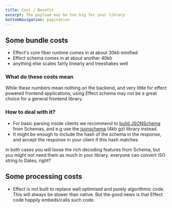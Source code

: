 ```yaml
---
title: Cost / Benefit
excerpt: The payload may be too big for your library
bottomNavigation: pagination
---
```


## Some bundle costs

- Effect's core fiber runtime comes in at about 30kb minified
- Effect schema comes in at about another 40kb
- anything else scales fairly linearly and treeshakes well


### What do these costs mean

While these numbers mean nothing on the backend, and very little for effect powered frontend applications,
using Effect schema may not be a great choice for a general frontend library.


### How to deal with it?

- For basic parsing inside clients we recommend to [build JSONSchema](https://effect-ts.github.io/effect/schema/JSONSchema.ts.html#make) from Schemas, and e.g use the [jsonschema](https://www.npmjs.com/package/jsonschema) (4kb gz) library instead.
- It might be enough to include the hash of the schema in the response, and accept the response in your client if this hash matches

in both cases you will loose the rich decoding features from Schema, but you might not need them as much in your library.
everyone can convert ISO string to Dates, right?

## Some processing costs

- Effect is not built to replace well optimised and purely algorithmic code. This will always be slower than native. But the good news is that Effect code happily embeds/calls such code.
